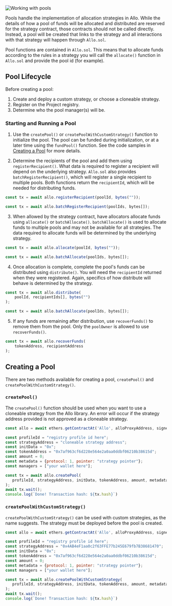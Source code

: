 
<div className="my-10">
    <Image
    src="/Working with Pools.png"
    alt="Working with pools"
    width={1000}
    height={500}
    />
</div>

Pools handle the implementation of allocation strategies in Allo. While the
details of how a pool of funds will be allocated and distributed are reserved
for the strategy contract, those contracts should not be called directly.
Instead, a pool will be created that links to the strategy and all interactions
with that strategy will happen through `Allo.sol`.

Pool functions are contained in `Allo.sol`. This means that to allocate funds
according to the rules in a strategy you will call the `allocate()` function in
`Allo.sol` and provide the pool id (for example).

## Pool Lifecycle

Before creating a pool:

1. Create and deploy a custom strategy, or choose a cloneable strategy.
2. Register on the Project registry.
3. Determine who the pool manager(s) will be.

### Starting and Running a Pool

1. Use the `createPool()` or `createPoolWithCustomStrategy()` function to
   initialize the pool. The pool can be funded during initialization, or at
   a later time using the `fundPool()` function. See the code samples in
   [Creating a Pool](#creating-a-pool) for more details.

2. Determine the recipients of the pool and add them using
   `registerRecipient()`. What data is required to register a recipient will
   depend on the underlying strategy. `Allo.sol` also provides
   `batchRegisterRecipient()`, which will register a single recipient to
   multiple pools. Both functions return the `recipientId`, which will be
   needed for distributing funds.

```javascript
const tx = await allo.registerRecipient(poolId, bytes(""));

const tx = await allo.batchRegisterRecipient(poolIds, bytes[]);
```

3. When allowed by the strategy contract, have allocators allocate funds using
   `allocate()` or `batchAllocate()`. `batchAllocate()` is used to allocate
   funds to multiple pools and may not be available for all strategies. The data
   required to allocate funds will be determined by the underlying strategy.

```javascript
const tx = await allo.allocate(poolId, bytes(""));

const tx = await allo.batchAllocate(poolIds, bytes[]);
```

4. Once allocation is complete, complete the pool's funds can be distributed
   using `distribute()`. You will need the `recipientId` returned when they were
   registered. Again, specifics of how distribute will behave is determined by
   the strategy.

```javascript
const tx = await allo.distribute(
    poolId, recipientIds[], bytes("")
);

const tx = await allo.batchAllocate(poolIds, bytes[]);
```

5. If any funds are remaining after distribution, use `recoverFunds()` to remove
   them from the pool. Only the `poolOwner` is allowed to use `recoverFunds()`.

```javascript
const tx = await allo.recoverFunds(
    tokenAddress, recipientAddress
);
```

## Creating a Pool

There are two methods available for creating a pool, `createPool()` and
`createPoolWithCustomStrategy()`.

### `createPool()`

The `createPool()` function should be used when you want to use a cloneable
strategy from the Allo library. An error will occur if the strategy address
provided is not approved as a cloneable strategy.

```javascript
const allo = await ethers.getContractAt('Allo', alloProxyAddress, signer);

const profileId = "registry profile id here";
const strategyAddress = "cloneable strategy address";
const initData = "0x";
const tokenAddress = "0x7af963cf6d228e564e2a0aa0ddbf06210b38615d";     //Goerli test token
const amount = 0;
const metadata = {protocol: 1, pointer: "strategy pointer"};
const managers = ["your wallet here"];

const tx = await allo.createPool(
   profileId, strategyAddress, initData, tokenAddress, amount, metadata, managers
);
await tx.wait();
console.log(`Done! Transaction hash: ${tx.hash}`)
```

### `createPoolWithCustomStrategy()`

`createPoolWithCustomStrategy()` can be used with custom strategies, as the name
suggests. The strategy must be deployed before the pool is created. 

```javascript
const allo = await ethers.getContractAt('Allo', alloProxyAddress, signer);

const profileId = "registry profile id here";
const strategyAddress = "0x4AB4eF1aa0c2f63FFE77b245E679fb7B38681470";  //Donation Voting address
const initData = "0x";
const tokenAddress = "0x7af963cf6d228e564e2a0aa0ddbf06210b38615d";     //Goerli test token
const amount = 0;
const metadata = {protocol: 1, pointer: "strategy pointer"};
const managers = ["your wallet here"];

const tx = await allo.createPoolWithCustomStrategy(
   profileId, strategyAddress, initData, tokenAddress, amount, metadata, managers
);
await tx.wait();
console.log(`Done! Transaction hash: ${tx.hash}`)
```
